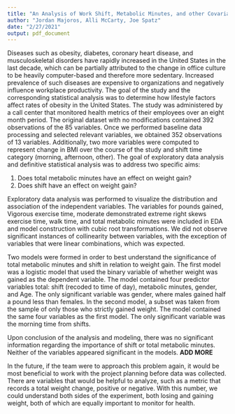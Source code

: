 ```yaml
---
title: "An Analysis of Work Shift, Metabolic Minutes, and other Covariates on Weight Loss"
author: "Jordan Majoros, Alli McCarty, Joe Spatz"
date: "2/27/2021"
output: pdf_document
---
```


Diseases such as obesity, diabetes, coronary heart disease, and musculoskeletal disorders have rapidly increased in the United States in the last decade, which can be partially attributed to the change in office culture to be heavily computer-based and therefore more sedentary.  Increased prevalence of such diseases are expensive to organizations and negatively influence workplace productivity. The goal of the study and the corresponding statistical analysis was to determine how lifestyle factors affect rates of obesity in the United States. The study was administered by a call center that monitored health metrics of their employees over an eight month period.  The original dataset with no modifications contained 392 observations of the 85 variables. Once we performed baseline data processing and selected relevant variables, we obtained 352 observations of 13 variables.  Additionally, two more variables were computed to represent change in BMI over the course of the study and shift time category (morning, afternoon, other). The goal of exploratory data analysis and definitive statistical analysis was to address two specific aims:

1. Does total metabolic minutes have an effect on weight gain?
2. Does shift have an effect on weight gain?

Exploratory data analysis was performed to visualize the distribution and association of the
independent variables. The variables for pounds gained, Vigorous exercise time, moderate 
demonstrated extreme right skews exercise time, walk time, and total metabolic minutes were included
 in EDA and model construction with cubic root transformations.  We did not observe significant
instances of collinearity between variables, with the exception of variables that were linear combinations,
which was expected.

Two models were formed in order to best understand the significance of total metabolic minutes and shift in relation to weight gain. The first model was a logistic model that used the binary variable of whether weight was gained as the dependent variable. The model contained four predictor variables total: shift (recoded to time of day), metabolic minutes, gender, and Age. The only significant variable was gender, where males gained half a pound less than females. In the second model, a subset was taken from the sample of only those who strictly gained weight. The model contained the same four variables as the first model. The only significant variable was the morning time from shifts. 

Upon conclusion of the analysis and modeling, there was no significant information regarding the importance of shift or total metabolic minutes. Neither of the variables appeared significant in the models. **ADD MORE**

In the future, if the team were to approach this problem again, it would be most beneficial to work with the project planning before data was collected. There are variables that would be helpful to analyze, such as a metric that records a total weight change, positive or negative. With this number, we could understand both sides of the experiment, both losing and gaining weight, both of which are equally important to monitor for health. 




